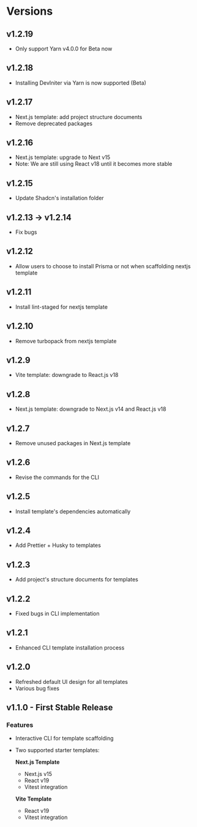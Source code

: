 # Versions

## v1.2.19
- Only support Yarn v4.0.0 for Beta now

## v1.2.18
- Installing DevIniter via Yarn is now supported (Beta)

## v1.2.17
- Next.js template: add project structure documents
- Remove deprecated packages

## v1.2.16
- Next.js template: upgrade to Next v15
- Note: We are still using React v18 until it becomes more stable

## v1.2.15
- Update Shadcn's installation folder

## v1.2.13 -> v1.2.14
- Fix bugs

## v1.2.12
- Allow users to choose to install Prisma or not when scaffolding nextjs template

## v1.2.11
- Install lint-staged for nextjs template

## v1.2.10
- Remove turbopack from nextjs template

## v1.2.9
- Vite template: downgrade to React.js v18

## v1.2.8
- Next.js template: downgrade to Next.js v14 and React.js v18

## v1.2.7
- Remove unused packages in Next.js template

## v1.2.6
- Revise the commands for the CLI

## v1.2.5
- Install template's dependencies automatically

## v1.2.4
- Add Prettier + Husky to templates

## v1.2.3
- Add project's structure documents for templates

## v1.2.2
- Fixed bugs in CLI implementation

## v1.2.1
- Enhanced CLI template installation process

## v1.2.0
- Refreshed default UI design for all templates
- Various bug fixes

## v1.1.0 - First Stable Release

### Features
- Interactive CLI for template scaffolding
- Two supported starter templates:
  
  **Next.js Template**
  - Next.js v15
  - React v19
  - Vitest integration
  
  **Vite Template**
  - React v19
  - Vitest integration